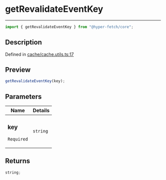# getRevalidateEventKey

<div class="api-docs__separator" data-reactroot="">

---

</div><div class="api-docs__import" data-reactroot="">

```ts
import { getRevalidateEventKey } from "@hyper-fetch/core";
```

</div><div class="api-docs__section">

## Description

</div><div class="api-docs__description"><span class="api-docs__do-not-parse">

</span></div><p class="api-docs__definition">

Defined in
[cache/cache.utils.ts:17](https://github.com/BetterTyped/hyper-fetch/blob/c3e2c45/packages/core/src/cache/cache.utils.ts#L17)

</p><div class="api-docs__section">

## Preview

</div><div class="api-docs__preview fn">

```ts
getRevalidateEventKey(key);
```

</div><div class="api-docs__section">

## Parameters

</div>
<div class="api-docs__parameters">
<table>
<thead><tr><th>Name</th><th>Details</th></tr></thead>
<tbody><tr param-data="key"><td class="api-docs__param-name required">

### key

`Required`

</td><td class="api-docs__param-type">

`string`

</td></tr></tbody></table></div><div class="api-docs__section">

## Returns

</div><div class="api-docs__returns">

```ts
string;
```

</div>
